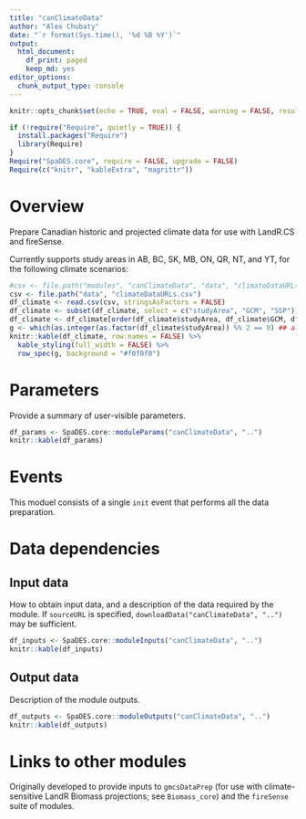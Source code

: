 ```yaml
---
title: "canClimateData"
author: "Alex Chubaty"
date: "`r format(Sys.time(), '%d %B %Y')`"
output:
  html_document:
    df_print: paged
    keep_md: yes
editor_options:
  chunk_output_type: console
---
```


```r
knitr::opts_chunk$set(echo = TRUE, eval = FALSE, warning = FALSE, results = "hold")

if (!require("Require", quietly = TRUE)) {
  install.packages("Require")
  library(Require)
}
Require("SpaDES.core", require = FALSE, upgrade = FALSE)
Require(c("knitr", "kableExtra", "magrittr"))
```

# Overview

Prepare Canadian historic and projected climate data for use with LandR.CS and fireSense.

Currently supports study areas in AB, BC, SK, MB, ON, QR, NT, and YT, for the following climate scenarios:

```r
#csv <- file.path("modules", "canClimateData", "data", "climateDataURLs.csv")
csv <- file.path("data", "climateDataURLs.csv")
df_climate <- read.csv(csv, stringsAsFactors = FALSE)
df_climate <- subset(df_climate, select = c("studyArea", "GCM", "SSP")) |> na.omit() |> unique()
df_climate <- df_climate[order(df_climate$studyArea, df_climate$GCM, df_climate$SSP), ]
g <- which(as.integer(as.factor(df_climate$studyArea)) %% 2 == 0) ## alternate by group
knitr::kable(df_climate, row.names = FALSE) %>% 
  kable_styling(full_width = FALSE) %>% 
  row_spec(g, background = "#f0f0f0")
```

# Parameters

Provide a summary of user-visible parameters.

```r
df_params <- SpaDES.core::moduleParams("canClimateData", "..")
knitr::kable(df_params)
```

# Events

This moduel consists of a single `init` event that performs all the data preparation.

# Data dependencies

## Input data

How to obtain input data, and a description of the data required by the module.
If `sourceURL` is specified, `downloadData("canClimateData", "..")` may be sufficient.

```r
df_inputs <- SpaDES.core::moduleInputs("canClimateData", "..")
knitr::kable(df_inputs)
```

## Output data

Description of the module outputs.

```r
df_outputs <- SpaDES.core::moduleOutputs("canClimateData", "..")
knitr::kable(df_outputs)
```

# Links to other modules

Originally developed to provide inputs to `gmcsDataPrep` (for use with climate-sensitive LandR Biomass projections; see `Biomass_core`) and the `fireSense` suite of modules.

